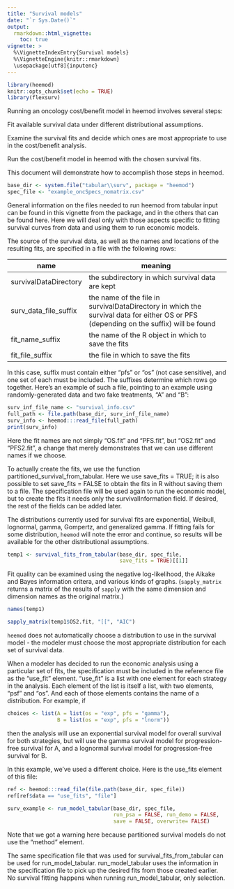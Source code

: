 ```yaml
---
title: "Survival models"
date: "`r Sys.Date()`"
output:
  rmarkdown::html_vignette:
    toc: true 
vignette: >
  %\VignetteIndexEntry{Survival models}
  %\VignetteEngine{knitr::rmarkdown}
  \usepackage[utf8]{inputenc}
---
```



```r
library(heemod)
knitr::opts_chunk$set(echo = TRUE)
library(flexsurv)
```

Running an oncology cost/benefit model in heemod involves several steps:

Fit available survival data under different distributional assumptions.

Examine the survival fits and decide which ones are most appropriate to use in the cost/benefit analysis.

Run the cost/benefit model in heemod with the chosen survival fits.

This document will demonstrate how to accomplish those steps in heemod.

```r
base_dir <- system.file("tabular\\surv", package = "heemod")
spec_file <- "example_oncSpecs_nomatrix.csv"
```

General information on the files needed to run heemod from tabular input can be found in this vignette from the package, and in the others that can be found here. Here we will deal only with those aspects specific to fitting survival curves from data and using them to run economic models.

The source of the survival data, as well as the names and locations of the resulting fits, are specified in a file with the following rows:

name | meaning
-------------------------|------------------------------------------------------------------
survivalDataDirectory	   | the subdirectory in which survival data are kept
surv_data_file_suffix	   | the name of the file in survivalDataDirectory in which the survival data for either OS or PFS (depending on the suffix) will be found
fit_name_suffix	         | the name of the R object in which to save the fits
fit_file_suffix	         | the file in which to save the fits

In this case, suffix must contain either “pfs” or “os” (not case sensitive), and one set of each must be included. The suffixes determine which rows go together. Here’s an example of such a file, pointing to an example using randomly-generated data and two fake treatments, “A” and “B”:

```r
surv_inf_file_name <- "survival_info.csv"
full_path <- file.path(base_dir, surv_inf_file_name)
surv_info <- heemod:::read_file(full_path)
print(surv_info)
```

Here the fit names are not simply “OS.fit” and “PFS.fit”, but “OS2.fit” and “PFS2.fit”, a change that merely demonstrates that we can use different names if we choose.

To actually create the fits, we use the function partitioned_survival_from_tabular. Here we use save_fits = TRUE; it is also possible to set  save_fits = FALSE to obtain the fits in R without saving them to a file. The specification file will be used again to run the economic model, but to create the fits it needs only the survivalInformation field. If desired, the rest of the fields can be added later.

The distributions currently used for survival fits are exponential, Weibull, lognormal, gamma, Gompertz, and generalized gamma. If fitting fails for some distribution, `heemod` will note the error and continue, so results will be available for the other distributional assumptions.

```r
temp1 <- survival_fits_from_tabular(base_dir, spec_file, 
                                    save_fits = TRUE)[[1]]
```

Fit quality can be examined using the negative log-likelihood, the Aikake and Bayes information critera, and various kinds of graphs. (`sapply_matrix` returns a matrix of the results of `sapply` with the same dimension and dimension names as the original matrix.)

```r
names(temp1)
```

```r
sapply_matrix(temp1$OS2.fit, "[[", "AIC")
```
`heemod` does not automatically choose a distribution to use in the survival model - the modeler must choose the most appropriate distribution for each set of survival data.


When a modeler has decided to run the economic analysis using a particular set of fits, the specification must be included in the reference file as the “use_fit” element. “use_fit” is a list with one element for each strategy in the analysis. Each element of the list is itself a list, with two elements, “psf” and “os”. And each of those elements contains the name of a distribution. For example, if

```r
choices <- list(A = list(os = "exp", pfs = "gamma"),
                B = list(os = "exp", pfs = "lnorm"))
```
then the analysis will use an exponential survival model for overall survival for both strategies, but will use the gamma survival model for progression-free survival for A, and a lognormal survival model for progression-free survival for B.

In this example, we’ve used a different choice. Here is the use_fits element of this file:
```r
ref <- heemod:::read_file(file.path(base_dir, spec_file))
ref[ref$data == "use_fits", "file"]
```

```r
surv_example <- run_model_tabular(base_dir, spec_file,
                                  run_psa = FALSE, run_demo = FALSE,
                                  save = FALSE, overwrite= FALSE)
```
Note that we got a warning here because partitioned survival models do not use the “method” element.

The same specification file that was used for survival_fits_from_tabular can be used for run_model_tabular. run_model_tabular uses the information in the specification file to pick up the desired fits from those created earlier. No survival fitting happens when running  run_model_tabular, only selection.
